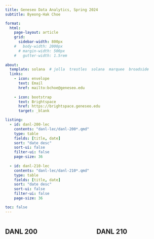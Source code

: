 ```yaml
---
title: Geneseo Data Analytics, Spring 2024
subtitle: Byeong-Hak Choe

format:
  html:
    page-layout: article
    grid:
      sidebar-width: 800px
    #   body-width: 2000px
      # margin-width: 500px
    #   gutter-width: 1.5rem
      
about:
  template: solana  # jolla  trestles  solana  marquee  broadside
  links:
    - icon: envelope
      text: Email
      href: mailto:bchoe@geneseo.edu
    
    - icon: bootstrap
      text: Brightspace
      href: https://brightspace.geneseo.edu
      target: _blank

listing: 
  - id: danl-200-lec
    contents: "danl-lec/danl-200*.qmd"
    type: table
    fields: [title, date]
    sort: "date desc"
    sort-ui: false
    filter-ui: false
    page-size: 36
  
  - id: danl-210-lec
    contents: "danl-lec/danl-210*.qmd"
    type: table
    fields: [title, date]
    sort: "date desc"
    sort-ui: false
    filter-ui: false
    page-size: 36

toc: false
---
```


<!-- ![](img/geneseo-logo-with-suny.jpg) -->

:::{.column-page-inset-right}


:::: {.columns}

::: {.column width="45%"}

## DANL 200



:::{#danl-200-lec}
:::

::: 


::: {.column width="10%"}

::: 

::: {.column width="45%"}

## DANL 210

:::{#danl-210-lec}
:::

::: 


:::: 

:::




